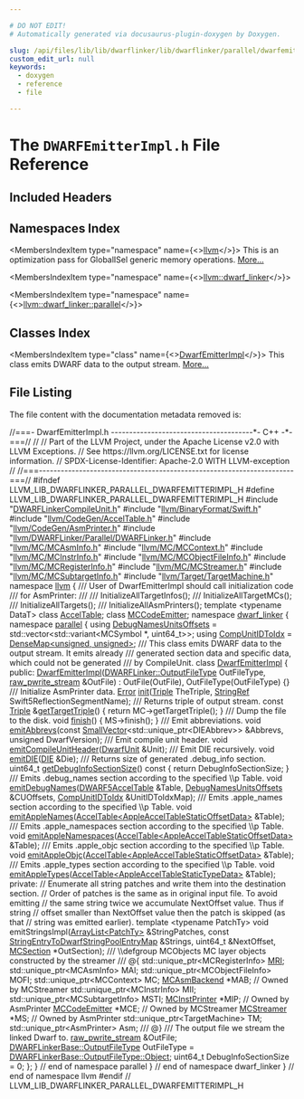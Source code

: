 ```yaml
---

# DO NOT EDIT!
# Automatically generated via docusaurus-plugin-doxygen by Doxygen.

slug: /api/files/lib/lib/dwarflinker/lib/dwarflinker/parallel/dwarfemitterimpl-h
custom_edit_url: null
keywords:
  - doxygen
  - reference
  - file

---
```





# The `DWARFEmitterImpl.h` File Reference

<DoxygenPage pluginConfig={pluginConfig}>



## Included Headers

<IncludesList>
<IncludesListItem
  filePath="DWARFLinkerCompileUnit.h"
  permalink="/docs/api/files/lib/lib/dwarflinker/lib/dwarflinker/parallel/dwarflinkercompileunit-h"
  isLocal="true" />
<IncludesListItem
  filePath="llvm/BinaryFormat/Swift.h"
  permalink="/docs/api/files/include/include/llvm/include/llvm/binaryformat/swift-h"
  isLocal="true" />
<IncludesListItem
  filePath="llvm/CodeGen/AccelTable.h"
  permalink="/docs/api/files/include/include/llvm/include/llvm/codegen/acceltable-h"
  isLocal="true" />
<IncludesListItem
  filePath="llvm/CodeGen/AsmPrinter.h"
  permalink="/docs/api/files/include/include/llvm/include/llvm/codegen/asmprinter-h"
  isLocal="true" />
<IncludesListItem
  filePath="llvm/DWARFLinker/Parallel/DWARFLinker.h"
  permalink="/docs/api/files/include/include/llvm/include/llvm/dwarflinker/include/llvm/dwarflinker/parallel/dwarflinker-h"
  isLocal="true" />
<IncludesListItem
  filePath="llvm/MC/MCAsmInfo.h"
  permalink="/docs/api/files/include/include/llvm/include/llvm/mc/mcasminfo-h"
  isLocal="true" />
<IncludesListItem
  filePath="llvm/MC/MCContext.h"
  permalink="/docs/api/files/include/include/llvm/include/llvm/mc/mccontext-h"
  isLocal="true" />
<IncludesListItem
  filePath="llvm/MC/MCInstrInfo.h"
  permalink="/docs/api/files/include/include/llvm/include/llvm/mc/mcinstrinfo-h"
  isLocal="true" />
<IncludesListItem
  filePath="llvm/MC/MCObjectFileInfo.h"
  permalink="/docs/api/files/include/include/llvm/include/llvm/mc/mcobjectfileinfo-h"
  isLocal="true" />
<IncludesListItem
  filePath="llvm/MC/MCRegisterInfo.h"
  permalink="/docs/api/files/include/include/llvm/include/llvm/mc/mcregisterinfo-h"
  isLocal="true" />
<IncludesListItem
  filePath="llvm/MC/MCStreamer.h"
  permalink="/docs/api/files/include/include/llvm/include/llvm/mc/mcstreamer-h"
  isLocal="true" />
<IncludesListItem
  filePath="llvm/MC/MCSubtargetInfo.h"
  permalink="/docs/api/files/include/include/llvm/include/llvm/mc/mcsubtargetinfo-h"
  isLocal="true" />
<IncludesListItem
  filePath="llvm/Target/TargetMachine.h"
  permalink="/docs/api/files/include/include/llvm/include/llvm/target/targetmachine-h"
  isLocal="true" />
</IncludesList>

## Namespaces Index

<MembersIndex>

<MembersIndexItem
  type="namespace"
  name={<><a href="/docs/api/namespaces/llvm">llvm</a></>}>
This is an optimization pass for GlobalISel generic memory operations. <a href="/docs/api/namespaces/llvm/#details">More...</a>
</MembersIndexItem>

<MembersIndexItem
  type="namespace"
  name={<><a href="/docs/api/namespaces/llvm/dwarf-linker">llvm::dwarf_linker</a></>}>
</MembersIndexItem>

<MembersIndexItem
  type="namespace"
  name={<><a href="/docs/api/namespaces/llvm/dwarf-linker/parallel">llvm::dwarf_linker::parallel</a></>}>
</MembersIndexItem>

</MembersIndex>

## Classes Index

<MembersIndex>

<MembersIndexItem
  type="class"
  name={<><a href="/docs/api/classes/llvm/dwarf-linker/parallel/dwarfemitterimpl">DwarfEmitterImpl</a></>}>
This class emits DWARF data to the output stream. <a href="/docs/api/classes/llvm/dwarf-linker/parallel/dwarfemitterimpl/#details">More...</a>
</MembersIndexItem>

</MembersIndex>


## File Listing

The file content with the documentation metadata removed is:

<ProgramListing>

<Link id="l00001" /><CodeLine lineNumber="1"><span class="doxyHighlightComment">//===- DwarfEmitterImpl.h ---------------------------------------&#42;- C++ -&#42;-===//</span></CodeLine>
<Link id="l00002" /><CodeLine lineNumber="2"><span class="doxyHighlightComment">//</span></CodeLine>
<Link id="l00003" /><CodeLine lineNumber="3"><span class="doxyHighlightComment">// Part of the LLVM Project, under the Apache License v2.0 with LLVM Exceptions.</span></CodeLine>
<Link id="l00004" /><CodeLine lineNumber="4"><span class="doxyHighlightComment">// See https://llvm.org/LICENSE.txt for license information.</span></CodeLine>
<Link id="l00005" /><CodeLine lineNumber="5"><span class="doxyHighlightComment">// SPDX-License-Identifier: Apache-2.0 WITH LLVM-exception</span></CodeLine>
<Link id="l00006" /><CodeLine lineNumber="6"><span class="doxyHighlightComment">//</span></CodeLine>
<Link id="l00007" /><CodeLine lineNumber="7"><span class="doxyHighlightComment">//===----------------------------------------------------------------------===//</span></CodeLine>
<Link id="l00008" /><CodeLine lineNumber="8"></CodeLine>
<Link id="l00009" /><CodeLine lineNumber="9"><span class="doxyHighlightPreprocessor">#ifndef LLVM&#95;LIB&#95;DWARFLINKER&#95;PARALLEL&#95;DWARFEMITTERIMPL&#95;H</span></CodeLine>
<Link id="l00010" /><CodeLine lineNumber="10"><span class="doxyHighlightPreprocessor">#define LLVM&#95;LIB&#95;DWARFLINKER&#95;PARALLEL&#95;DWARFEMITTERIMPL&#95;H</span></CodeLine>
<Link id="l00011" /><CodeLine lineNumber="11"></CodeLine>
<Link id="l00012" /><CodeLine lineNumber="12"><span class="doxyHighlightPreprocessor">#include &quot;<a href="/docs/api/files/lib/lib/dwarflinker/lib/dwarflinker/parallel/dwarflinkercompileunit-h">DWARFLinkerCompileUnit.h</a>&quot;</span></CodeLine>
<Link id="l00013" /><CodeLine lineNumber="13"><span class="doxyHighlightPreprocessor">#include &quot;<a href="/docs/api/files/include/include/llvm/include/llvm/binaryformat/swift-h">llvm/BinaryFormat/Swift.h</a>&quot;</span></CodeLine>
<Link id="l00014" /><CodeLine lineNumber="14"><span class="doxyHighlightPreprocessor">#include &quot;<a href="/docs/api/files/include/include/llvm/include/llvm/codegen/acceltable-h">llvm/CodeGen/AccelTable.h</a>&quot;</span></CodeLine>
<Link id="l00015" /><CodeLine lineNumber="15"><span class="doxyHighlightPreprocessor">#include &quot;<a href="/docs/api/files/include/include/llvm/include/llvm/codegen/asmprinter-h">llvm/CodeGen/AsmPrinter.h</a>&quot;</span></CodeLine>
<Link id="l00016" /><CodeLine lineNumber="16"><span class="doxyHighlightPreprocessor">#include &quot;<a href="/docs/api/files/include/include/llvm/include/llvm/dwarflinker/include/llvm/dwarflinker/parallel/dwarflinker-h">llvm/DWARFLinker/Parallel/DWARFLinker.h</a>&quot;</span></CodeLine>
<Link id="l00017" /><CodeLine lineNumber="17"><span class="doxyHighlightPreprocessor">#include &quot;<a href="/docs/api/files/include/include/llvm/include/llvm/mc/mcasminfo-h">llvm/MC/MCAsmInfo.h</a>&quot;</span></CodeLine>
<Link id="l00018" /><CodeLine lineNumber="18"><span class="doxyHighlightPreprocessor">#include &quot;<a href="/docs/api/files/include/include/llvm/include/llvm/mc/mccontext-h">llvm/MC/MCContext.h</a>&quot;</span></CodeLine>
<Link id="l00019" /><CodeLine lineNumber="19"><span class="doxyHighlightPreprocessor">#include &quot;<a href="/docs/api/files/include/include/llvm/include/llvm/mc/mcinstrinfo-h">llvm/MC/MCInstrInfo.h</a>&quot;</span></CodeLine>
<Link id="l00020" /><CodeLine lineNumber="20"><span class="doxyHighlightPreprocessor">#include &quot;<a href="/docs/api/files/include/include/llvm/include/llvm/mc/mcobjectfileinfo-h">llvm/MC/MCObjectFileInfo.h</a>&quot;</span></CodeLine>
<Link id="l00021" /><CodeLine lineNumber="21"><span class="doxyHighlightPreprocessor">#include &quot;<a href="/docs/api/files/include/include/llvm/include/llvm/mc/mcregisterinfo-h">llvm/MC/MCRegisterInfo.h</a>&quot;</span></CodeLine>
<Link id="l00022" /><CodeLine lineNumber="22"><span class="doxyHighlightPreprocessor">#include &quot;<a href="/docs/api/files/include/include/llvm/include/llvm/mc/mcstreamer-h">llvm/MC/MCStreamer.h</a>&quot;</span></CodeLine>
<Link id="l00023" /><CodeLine lineNumber="23"><span class="doxyHighlightPreprocessor">#include &quot;<a href="/docs/api/files/include/include/llvm/include/llvm/mc/mcsubtargetinfo-h">llvm/MC/MCSubtargetInfo.h</a>&quot;</span></CodeLine>
<Link id="l00024" /><CodeLine lineNumber="24"><span class="doxyHighlightPreprocessor">#include &quot;<a href="/docs/api/files/include/include/llvm/include/llvm/target/targetmachine-h">llvm/Target/TargetMachine.h</a>&quot;</span></CodeLine>
<Link id="l00025" /><CodeLine lineNumber="25"></CodeLine>
<Link id="l00026" /><CodeLine lineNumber="26"><span class="doxyHighlightKeyword">namespace </span><span class="doxyHighlight"><a href="/docs/api/namespaces/llvm">llvm</a> &#123;</span></CodeLine>
<Link id="l00027" /><CodeLine lineNumber="27"></CodeLine>
<Link id="l00028" /><CodeLine lineNumber="28"><span class="doxyHighlightComment">///   User of DwarfEmitterImpl should call initialization code</span></CodeLine>
<Link id="l00029" /><CodeLine lineNumber="29"><span class="doxyHighlightComment">///   for AsmPrinter:</span></CodeLine>
<Link id="l00030" /><CodeLine lineNumber="30"><span class="doxyHighlightComment">///</span></CodeLine>
<Link id="l00031" /><CodeLine lineNumber="31"><span class="doxyHighlightComment">///   InitializeAllTargetInfos();</span></CodeLine>
<Link id="l00032" /><CodeLine lineNumber="32"><span class="doxyHighlightComment">///   InitializeAllTargetMCs();</span></CodeLine>
<Link id="l00033" /><CodeLine lineNumber="33"><span class="doxyHighlightComment">///   InitializeAllTargets();</span></CodeLine>
<Link id="l00034" /><CodeLine lineNumber="34"><span class="doxyHighlightComment">///   InitializeAllAsmPrinters();</span></CodeLine>
<Link id="l00035" /><CodeLine lineNumber="35"></CodeLine>
<Link id="l00036" /><CodeLine lineNumber="36"><span class="doxyHighlightKeyword">template</span><span class="doxyHighlight"> &lt;</span><span class="doxyHighlightKeyword">typename</span><span class="doxyHighlight"> DataT&gt; </span><span class="doxyHighlightKeyword">class </span><span class="doxyHighlight"><a href="/docs/api/classes/llvm/acceltable">AccelTable</a>;</span></CodeLine>
<Link id="l00037" /><CodeLine lineNumber="37"><span class="doxyHighlightKeyword">class </span><span class="doxyHighlight"><a href="/docs/api/classes/llvm/mccodeemitter">MCCodeEmitter</a>;</span></CodeLine>
<Link id="l00038" /><CodeLine lineNumber="38"></CodeLine>
<Link id="l00039" /><CodeLine lineNumber="39"><span class="doxyHighlightKeyword">namespace </span><span class="doxyHighlight"><a href="/docs/api/namespaces/llvm/dwarf-linker">dwarf&#95;linker</a> &#123;</span></CodeLine>
<Link id="l00040" /><CodeLine lineNumber="40"><span class="doxyHighlightKeyword">namespace </span><span class="doxyHighlight"><a href="/docs/api/namespaces/llvm/dwarf-linker/parallel">parallel</a> &#123;</span></CodeLine>
<Link id="l00041" /><CodeLine lineNumber="41"></CodeLine>
<Link id="l00042" /><CodeLine lineNumber="42" lineLink="/docs/api/namespaces/llvm/dwarf-linker/parallel/#a6c8048488a79170bb4f1c87751d19bbb"><span class="doxyHighlightKeyword">using </span><span class="doxyHighlight"><a href="/docs/api/namespaces/llvm/dwarf-linker/parallel/#a6c8048488a79170bb4f1c87751d19bbb">DebugNamesUnitsOffsets</a> = std::vector&lt;std::variant&lt;MCSymbol &#42;, uint64&#95;t&gt;&gt;;</span></CodeLine>
<Link id="l00043" /><CodeLine lineNumber="43" lineLink="/docs/api/namespaces/llvm/dwarf-linker/parallel/#add8831ecd792c1a085a12461a0cf680c"><span class="doxyHighlightKeyword">using </span><span class="doxyHighlight"><a href="/docs/api/namespaces/llvm/dwarf-linker/parallel/#add8831ecd792c1a085a12461a0cf680c">CompUnitIDToIdx</a> = <a href="/docs/api/classes/llvm/densemap">DenseMap&lt;unsigned, unsigned&gt;</a>;</span></CodeLine>
<Link id="l00044" /><CodeLine lineNumber="44"></CodeLine>
<Link id="l00045" /><CodeLine lineNumber="45"><span class="doxyHighlightComment">/// This class emits DWARF data to the output stream. It emits already</span></CodeLine>
<Link id="l00046" /><CodeLine lineNumber="46"><span class="doxyHighlightComment">/// generated section data and specific data, which could not be generated</span></CodeLine>
<Link id="l00047" /><CodeLine lineNumber="47"><span class="doxyHighlightComment">/// by CompileUnit.</span></CodeLine>
<Link id="l00048" /><CodeLine lineNumber="48" lineLink="/docs/api/classes/llvm/dwarf-linker/parallel/dwarfemitterimpl"><span class="doxyHighlightKeyword">class </span><span class="doxyHighlight"><a href="/docs/api/classes/llvm/dwarf-linker/parallel/dwarfemitterimpl/#ac0f3ae898a9d2639077d89220b794aed">DwarfEmitterImpl</a> &#123;</span></CodeLine>
<Link id="l00049" /><CodeLine lineNumber="49"><span class="doxyHighlightKeyword">public</span><span class="doxyHighlight">:</span></CodeLine>
<Link id="l00050" /><CodeLine lineNumber="50" lineLink="/docs/api/classes/llvm/dwarf-linker/parallel/dwarfemitterimpl/#ac0f3ae898a9d2639077d89220b794aed"><span class="doxyHighlight">  <a href="/docs/api/classes/llvm/dwarf-linker/parallel/dwarfemitterimpl/#ac0f3ae898a9d2639077d89220b794aed">DwarfEmitterImpl</a>(<a href="/docs/api/classes/llvm/dwarf-linker/dwarflinkerbase/#aba62c3e12b7c341d64f21e98325f4082">DWARFLinker::OutputFileType</a> OutFileType,</span></CodeLine>
<Link id="l00051" /><CodeLine lineNumber="51"><span class="doxyHighlight">                   <a href="/docs/api/classes/llvm/raw-pwrite-stream">raw&#95;pwrite&#95;stream</a> &amp;OutFile)</span></CodeLine>
<Link id="l00052" /><CodeLine lineNumber="52"><span class="doxyHighlight">      : OutFile(OutFile), OutFileType(OutFileType) &#123;&#125;</span></CodeLine>
<Link id="l00053" /><CodeLine lineNumber="53"></CodeLine>
<Link id="l00054" /><CodeLine lineNumber="54"><span class="doxyHighlightComment">  /// Initialize AsmPrinter data.</span></CodeLine>
<Link id="l00055" /><CodeLine lineNumber="55"><span class="doxyHighlight">  <a href="/docs/api/classes/llvm/error">Error</a> <a href="/docs/api/classes/llvm/dwarf-linker/parallel/dwarfemitterimpl/#a66fa607c96a11d3a9e973d33e733ac37">init</a>(<a href="/docs/api/classes/llvm/triple">Triple</a> TheTriple, <a href="/docs/api/classes/llvm/stringref">StringRef</a> Swift5ReflectionSegmentName);</span></CodeLine>
<Link id="l00056" /><CodeLine lineNumber="56"></CodeLine>
<Link id="l00057" /><CodeLine lineNumber="57"><span class="doxyHighlightComment">  /// Returns triple of output stream.</span></CodeLine>
<Link id="l00058" /><CodeLine lineNumber="58" lineLink="/docs/api/classes/llvm/dwarf-linker/parallel/dwarfemitterimpl/#a2f777bd73d0a0069322b885161264698"><span class="doxyHighlight">  </span><span class="doxyHighlightKeyword">const</span><span class="doxyHighlight"> <a href="/docs/api/classes/llvm/triple">Triple</a> &amp;<a href="/docs/api/classes/llvm/dwarf-linker/parallel/dwarfemitterimpl/#a2f777bd73d0a0069322b885161264698">getTargetTriple</a>() &#123; </span><span class="doxyHighlightKeywordFlow">return</span><span class="doxyHighlight"> MC-&gt;getTargetTriple(); &#125;</span></CodeLine>
<Link id="l00059" /><CodeLine lineNumber="59"></CodeLine>
<Link id="l00060" /><CodeLine lineNumber="60"><span class="doxyHighlightComment">  /// Dump the file to the disk.</span></CodeLine>
<Link id="l00061" /><CodeLine lineNumber="61" lineLink="/docs/api/classes/llvm/dwarf-linker/parallel/dwarfemitterimpl/#af93817464b4ae9e54fb7088bc6671695"><span class="doxyHighlight">  </span><span class="doxyHighlightKeywordType">void</span><span class="doxyHighlight"> <a href="/docs/api/classes/llvm/dwarf-linker/parallel/dwarfemitterimpl/#af93817464b4ae9e54fb7088bc6671695">finish</a>() &#123; MS-&gt;finish(); &#125;</span></CodeLine>
<Link id="l00062" /><CodeLine lineNumber="62"></CodeLine>
<Link id="l00063" /><CodeLine lineNumber="63"><span class="doxyHighlightComment">  /// Emit abbreviations.</span></CodeLine>
<Link id="l00064" /><CodeLine lineNumber="64"><span class="doxyHighlight">  </span><span class="doxyHighlightKeywordType">void</span><span class="doxyHighlight"> <a href="/docs/api/classes/llvm/dwarf-linker/parallel/dwarfemitterimpl/#a937f56a8a0d470d5975028f545827f30">emitAbbrevs</a>(</span><span class="doxyHighlightKeyword">const</span><span class="doxyHighlight"> <a href="/docs/api/classes/llvm/smallvector">SmallVector</a>&lt;std::unique&#95;ptr&lt;DIEAbbrev&gt;&gt; &amp;Abbrevs,</span></CodeLine>
<Link id="l00065" /><CodeLine lineNumber="65"><span class="doxyHighlight">                   </span><span class="doxyHighlightKeywordType">unsigned</span><span class="doxyHighlight"> DwarfVersion);</span></CodeLine>
<Link id="l00066" /><CodeLine lineNumber="66"></CodeLine>
<Link id="l00067" /><CodeLine lineNumber="67"><span class="doxyHighlightComment">  /// Emit compile unit header.</span></CodeLine>
<Link id="l00068" /><CodeLine lineNumber="68"><span class="doxyHighlight">  </span><span class="doxyHighlightKeywordType">void</span><span class="doxyHighlight"> <a href="/docs/api/classes/llvm/dwarf-linker/parallel/dwarfemitterimpl/#a33e9eb0eeafe2fb7ba03fb0da1ae35cf">emitCompileUnitHeader</a>(<a href="/docs/api/classes/llvm/dwarf-linker/parallel/dwarfunit">DwarfUnit</a> &amp;Unit);</span></CodeLine>
<Link id="l00069" /><CodeLine lineNumber="69"></CodeLine>
<Link id="l00070" /><CodeLine lineNumber="70"><span class="doxyHighlightComment">  /// Emit DIE recursively.</span></CodeLine>
<Link id="l00071" /><CodeLine lineNumber="71"><span class="doxyHighlight">  </span><span class="doxyHighlightKeywordType">void</span><span class="doxyHighlight"> <a href="/docs/api/classes/llvm/dwarf-linker/parallel/dwarfemitterimpl/#ac5ac850992c69e76c0e1d40b83d9b0ff">emitDIE</a>(<a href="/docs/api/classes/llvm/die">DIE</a> &amp;Die);</span></CodeLine>
<Link id="l00072" /><CodeLine lineNumber="72"></CodeLine>
<Link id="l00073" /><CodeLine lineNumber="73"><span class="doxyHighlightComment">  /// Returns size of generated .debug&#95;info section.</span></CodeLine>
<Link id="l00074" /><CodeLine lineNumber="74" lineLink="/docs/api/classes/llvm/dwarf-linker/parallel/dwarfemitterimpl/#a750c2b9a0ee2c09fe4aedf34f9484486"><span class="doxyHighlight">  uint64&#95;t <a href="/docs/api/classes/llvm/dwarf-linker/parallel/dwarfemitterimpl/#a750c2b9a0ee2c09fe4aedf34f9484486">getDebugInfoSectionSize</a>()</span><span class="doxyHighlightKeyword"> const </span><span class="doxyHighlight">&#123; </span><span class="doxyHighlightKeywordFlow">return</span><span class="doxyHighlight"> DebugInfoSectionSize; &#125;</span></CodeLine>
<Link id="l00075" /><CodeLine lineNumber="75"></CodeLine>
<Link id="l00076" /><CodeLine lineNumber="76"><span class="doxyHighlightComment">  /// Emits .debug&#95;names section according to the specified \\p Table.</span></CodeLine>
<Link id="l00077" /><CodeLine lineNumber="77"><span class="doxyHighlight">  </span><span class="doxyHighlightKeywordType">void</span><span class="doxyHighlight"> <a href="/docs/api/classes/llvm/dwarf-linker/parallel/dwarfemitterimpl/#adfe78bb04af8f68caf49868a303d5175">emitDebugNames</a>(<a href="/docs/api/classes/llvm/dwarf5acceltable">DWARF5AccelTable</a> &amp;Table,</span></CodeLine>
<Link id="l00078" /><CodeLine lineNumber="78"><span class="doxyHighlight">                      <a href="/docs/api/namespaces/llvm/dwarf-linker/parallel/#a6c8048488a79170bb4f1c87751d19bbb">DebugNamesUnitsOffsets</a> &amp;CUOffsets,</span></CodeLine>
<Link id="l00079" /><CodeLine lineNumber="79"><span class="doxyHighlight">                      <a href="/docs/api/namespaces/llvm/dwarf-linker/parallel/#add8831ecd792c1a085a12461a0cf680c">CompUnitIDToIdx</a> &amp;UnitIDToIdxMap);</span></CodeLine>
<Link id="l00080" /><CodeLine lineNumber="80"></CodeLine>
<Link id="l00081" /><CodeLine lineNumber="81"><span class="doxyHighlightComment">  /// Emits .apple&#95;names section according to the specified \\p Table.</span></CodeLine>
<Link id="l00082" /><CodeLine lineNumber="82"><span class="doxyHighlight">  </span><span class="doxyHighlightKeywordType">void</span><span class="doxyHighlight"> <a href="/docs/api/classes/llvm/dwarf-linker/parallel/dwarfemitterimpl/#a68524acaa0eb1e70014b75eb34c6e5cb">emitAppleNames</a>(<a href="/docs/api/classes/llvm/acceltable">AccelTable&lt;AppleAccelTableStaticOffsetData&gt;</a> &amp;Table);</span></CodeLine>
<Link id="l00083" /><CodeLine lineNumber="83"></CodeLine>
<Link id="l00084" /><CodeLine lineNumber="84"><span class="doxyHighlightComment">  /// Emits .apple&#95;namespaces section according to the specified \\p Table.</span></CodeLine>
<Link id="l00085" /><CodeLine lineNumber="85"><span class="doxyHighlight">  </span><span class="doxyHighlightKeywordType">void</span><span class="doxyHighlight"> <a href="/docs/api/classes/llvm/dwarf-linker/parallel/dwarfemitterimpl/#ad142c7a3266f8cfdb83702dd6d54a81a">emitAppleNamespaces</a>(<a href="/docs/api/classes/llvm/acceltable">AccelTable&lt;AppleAccelTableStaticOffsetData&gt;</a> &amp;Table);</span></CodeLine>
<Link id="l00086" /><CodeLine lineNumber="86"></CodeLine>
<Link id="l00087" /><CodeLine lineNumber="87"><span class="doxyHighlightComment">  /// Emits .apple&#95;objc section according to the specified \\p Table.</span></CodeLine>
<Link id="l00088" /><CodeLine lineNumber="88"><span class="doxyHighlight">  </span><span class="doxyHighlightKeywordType">void</span><span class="doxyHighlight"> <a href="/docs/api/classes/llvm/dwarf-linker/parallel/dwarfemitterimpl/#ae9e8188b83f4aa27eb9c6831849c1767">emitAppleObjc</a>(<a href="/docs/api/classes/llvm/acceltable">AccelTable&lt;AppleAccelTableStaticOffsetData&gt;</a> &amp;Table);</span></CodeLine>
<Link id="l00089" /><CodeLine lineNumber="89"></CodeLine>
<Link id="l00090" /><CodeLine lineNumber="90"><span class="doxyHighlightComment">  /// Emits .apple&#95;types section according to the specified \\p Table.</span></CodeLine>
<Link id="l00091" /><CodeLine lineNumber="91"><span class="doxyHighlight">  </span><span class="doxyHighlightKeywordType">void</span><span class="doxyHighlight"> <a href="/docs/api/classes/llvm/dwarf-linker/parallel/dwarfemitterimpl/#ac22d4c7f337f37c3d391b848a6422923">emitAppleTypes</a>(<a href="/docs/api/classes/llvm/acceltable">AccelTable&lt;AppleAccelTableStaticTypeData&gt;</a> &amp;Table);</span></CodeLine>
<Link id="l00092" /><CodeLine lineNumber="92"></CodeLine>
<Link id="l00093" /><CodeLine lineNumber="93"><span class="doxyHighlightKeyword">private</span><span class="doxyHighlight">:</span></CodeLine>
<Link id="l00094" /><CodeLine lineNumber="94"><span class="doxyHighlight">  </span><span class="doxyHighlightComment">// Enumerate all string patches and write them into the destination section.</span></CodeLine>
<Link id="l00095" /><CodeLine lineNumber="95"><span class="doxyHighlight">  </span><span class="doxyHighlightComment">// Order of patches is the same as in original input file. To avoid emitting</span></CodeLine>
<Link id="l00096" /><CodeLine lineNumber="96"><span class="doxyHighlight">  </span><span class="doxyHighlightComment">// the same string twice we accumulate NextOffset value. Thus if string</span></CodeLine>
<Link id="l00097" /><CodeLine lineNumber="97"><span class="doxyHighlight">  </span><span class="doxyHighlightComment">// offset smaller than NextOffset value then the patch is skipped (as that</span></CodeLine>
<Link id="l00098" /><CodeLine lineNumber="98"><span class="doxyHighlight">  </span><span class="doxyHighlightComment">// string was emitted earlier).</span></CodeLine>
<Link id="l00099" /><CodeLine lineNumber="99"><span class="doxyHighlight">  </span><span class="doxyHighlightKeyword">template</span><span class="doxyHighlight"> &lt;</span><span class="doxyHighlightKeyword">typename</span><span class="doxyHighlight"> PatchTy&gt;</span></CodeLine>
<Link id="l00100" /><CodeLine lineNumber="100"><span class="doxyHighlight">  </span><span class="doxyHighlightKeywordType">void</span><span class="doxyHighlight"> emitStringsImpl(<a href="/docs/api/classes/llvm/dwarf-linker/parallel/arraylist">ArrayList&lt;PatchTy&gt;</a> &amp;StringPatches,</span></CodeLine>
<Link id="l00101" /><CodeLine lineNumber="101"><span class="doxyHighlight">                       </span><span class="doxyHighlightKeyword">const</span><span class="doxyHighlight"> <a href="/docs/api/classes/llvm/dwarf-linker/parallel/stringentrytodwarfstringpoolentrymap">StringEntryToDwarfStringPoolEntryMap</a> &amp;Strings,</span></CodeLine>
<Link id="l00102" /><CodeLine lineNumber="102"><span class="doxyHighlight">                       uint64&#95;t &amp;NextOffset, <a href="/docs/api/classes/llvm/mcsection">MCSection</a> &#42;OutSection);</span></CodeLine>
<Link id="l00103" /><CodeLine lineNumber="103"></CodeLine>
<Link id="l00104" /><CodeLine lineNumber="104"><span class="doxyHighlightComment">  /// \\defgroup MCObjects MC layer objects constructed by the streamer</span></CodeLine>
<Link id="l00105" /><CodeLine lineNumber="105"><span class="doxyHighlightComment">  /// @&#123;</span></CodeLine>
<Link id="l00106" /><CodeLine lineNumber="106"><span class="doxyHighlight">  std::unique&#95;ptr&lt;MCRegisterInfo&gt; <a href="/docs/api/files/lib/lib/target/lib/target/aarch64/aarch64advsimdscalarpass-cpp/#aacd2ab195054a3e6a74bfbb9d5d571c8">MRI</a>;</span></CodeLine>
<Link id="l00107" /><CodeLine lineNumber="107"><span class="doxyHighlight">  std::unique&#95;ptr&lt;MCAsmInfo&gt; MAI;</span></CodeLine>
<Link id="l00108" /><CodeLine lineNumber="108"><span class="doxyHighlight">  std::unique&#95;ptr&lt;MCObjectFileInfo&gt; MOFI;</span></CodeLine>
<Link id="l00109" /><CodeLine lineNumber="109"><span class="doxyHighlight">  std::unique&#95;ptr&lt;MCContext&gt; MC;</span></CodeLine>
<Link id="l00110" /><CodeLine lineNumber="110"><span class="doxyHighlight">  <a href="/docs/api/classes/llvm/mcasmbackend">MCAsmBackend</a> &#42;MAB; </span><span class="doxyHighlightComment">// Owned by MCStreamer</span></CodeLine>
<Link id="l00111" /><CodeLine lineNumber="111"><span class="doxyHighlight">  std::unique&#95;ptr&lt;MCInstrInfo&gt; MII;</span></CodeLine>
<Link id="l00112" /><CodeLine lineNumber="112"><span class="doxyHighlight">  std::unique&#95;ptr&lt;MCSubtargetInfo&gt; MSTI;</span></CodeLine>
<Link id="l00113" /><CodeLine lineNumber="113"><span class="doxyHighlight">  <a href="/docs/api/classes/llvm/mcinstprinter">MCInstPrinter</a> &#42;MIP; </span><span class="doxyHighlightComment">// Owned by AsmPrinter</span></CodeLine>
<Link id="l00114" /><CodeLine lineNumber="114"><span class="doxyHighlight">  <a href="/docs/api/classes/llvm/mccodeemitter">MCCodeEmitter</a> &#42;MCE; </span><span class="doxyHighlightComment">// Owned by MCStreamer</span></CodeLine>
<Link id="l00115" /><CodeLine lineNumber="115"><span class="doxyHighlight">  <a href="/docs/api/classes/llvm/mcstreamer">MCStreamer</a> &#42;MS;     </span><span class="doxyHighlightComment">// Owned by AsmPrinter</span></CodeLine>
<Link id="l00116" /><CodeLine lineNumber="116"><span class="doxyHighlight">  std::unique&#95;ptr&lt;TargetMachine&gt; TM;</span></CodeLine>
<Link id="l00117" /><CodeLine lineNumber="117"><span class="doxyHighlight">  std::unique&#95;ptr&lt;AsmPrinter&gt; Asm;</span></CodeLine>
<Link id="l00118" /><CodeLine lineNumber="118"><span class="doxyHighlightComment">  /// @&#125;</span></CodeLine>
<Link id="l00119" /><CodeLine lineNumber="119"></CodeLine>
<Link id="l00120" /><CodeLine lineNumber="120"><span class="doxyHighlightComment">  /// The output file we stream the linked Dwarf to.</span></CodeLine>
<Link id="l00121" /><CodeLine lineNumber="121"><span class="doxyHighlight">  <a href="/docs/api/classes/llvm/raw-pwrite-stream">raw&#95;pwrite&#95;stream</a> &amp;OutFile;</span></CodeLine>
<Link id="l00122" /><CodeLine lineNumber="122"><span class="doxyHighlight">  <a href="/docs/api/classes/llvm/dwarf-linker/dwarflinkerbase/#aba62c3e12b7c341d64f21e98325f4082">DWARFLinkerBase::OutputFileType</a> OutFileType =</span></CodeLine>
<Link id="l00123" /><CodeLine lineNumber="123"><span class="doxyHighlight">      <a href="/docs/api/classes/llvm/dwarf-linker/dwarflinkerbase/#aba62c3e12b7c341d64f21e98325f4082a497031794414a552435f90151ac3b54b">DWARFLinkerBase::OutputFileType::Object</a>;</span></CodeLine>
<Link id="l00124" /><CodeLine lineNumber="124"></CodeLine>
<Link id="l00125" /><CodeLine lineNumber="125"><span class="doxyHighlight">  uint64&#95;t DebugInfoSectionSize = 0;</span></CodeLine>
<Link id="l00126" /><CodeLine lineNumber="126"><span class="doxyHighlight">&#125;;</span></CodeLine>
<Link id="l00127" /><CodeLine lineNumber="127"></CodeLine>
<Link id="l00128" /><CodeLine lineNumber="128"><span class="doxyHighlight">&#125; </span><span class="doxyHighlightComment">// end of namespace parallel</span></CodeLine>
<Link id="l00129" /><CodeLine lineNumber="129"><span class="doxyHighlight">&#125; </span><span class="doxyHighlightComment">// end of namespace dwarf&#95;linker</span></CodeLine>
<Link id="l00130" /><CodeLine lineNumber="130"><span class="doxyHighlight">&#125; </span><span class="doxyHighlightComment">// end of namespace llvm</span></CodeLine>
<Link id="l00131" /><CodeLine lineNumber="131"></CodeLine>
<Link id="l00132" /><CodeLine lineNumber="132"><span class="doxyHighlightPreprocessor">#endif </span><span class="doxyHighlightComment">// LLVM&#95;LIB&#95;DWARFLINKER&#95;PARALLEL&#95;DWARFEMITTERIMPL&#95;H</span></CodeLine>

</ProgramListing>


</DoxygenPage>
